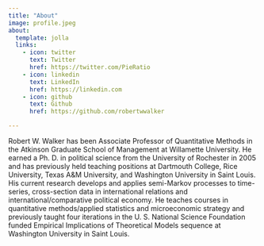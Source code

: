 ```yaml
---
title: "About"
image: profile.jpeg
about:
  template: jolla
  links:
    - icon: twitter
      text: Twitter
      href: https://twitter.com/PieRatio
    - icon: linkedin
      text: LinkedIn
      href: https://linkedin.com
    - icon: github
      text: Github
      href: https://github.com/robertwwalker

---
```


Robert W. Walker has been Associate Professor of Quantitative Methods in the Atkinson Graduate School of Management at Willamette University. He earned a Ph. D. in political science from the University of Rochester in 2005 and has previously held teaching positions at Dartmouth College, Rice University, Texas A&M University, and Washington University in Saint Louis. His current research develops and applies semi-Markov processes to time-series, cross-section data in international relations and international/comparative political economy. He teaches courses in quantitative methods/applied statistics and microeconomic strategy and previously taught four iterations in the U. S. National Science Foundation funded Empirical Implications of Theoretical Models sequence at Washington University in Saint Louis.